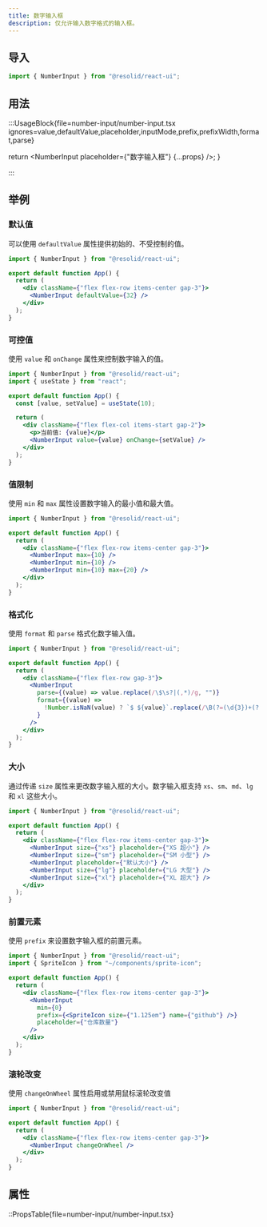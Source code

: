 ```yaml
---
title: 数字输入框
description: 仅允许输入数字格式的输入框。
---
```


## 导入

```js
import { NumberInput } from "@resolid/react-ui";
```

## 用法

:::UsageBlock{file=number-input/number-input.tsx ignores=value,defaultValue,placeholder,inputMode,prefix,prefixWidth,format,parse}


  return <NumberInput placeholder={"数字输入框"} {...props} />;
}

:::

## 举例

### 默认值

可以使用 `defaultValue` 属性提供初始的、不受控制的值。

```jsx demo
import { NumberInput } from "@resolid/react-ui";

export default function App() {
  return (
    <div className={"flex flex-row items-center gap-3"}>
      <NumberInput defaultValue={32} />
    </div>
  );
}
```

### 可控值

使用 `value` 和 `onChange` 属性来控制数字输入的值。

```jsx demo
import { NumberInput } from "@resolid/react-ui";
import { useState } from "react";

export default function App() {
  const [value, setValue] = useState(10);

  return (
    <div className={"flex flex-col items-start gap-2"}>
      <p>当前值: {value}</p>
      <NumberInput value={value} onChange={setValue} />
    </div>
  );
}
```

### 值限制

使用 `min` 和 `max` 属性设置数字输入的最小值和最大值。

```jsx demo
import { NumberInput } from "@resolid/react-ui";

export default function App() {
  return (
    <div className={"flex flex-row items-center gap-3"}>
      <NumberInput max={10} />
      <NumberInput min={10} />
      <NumberInput min={10} max={20} />
    </div>
  );
}
```

### 格式化

使用 `format` 和 `parse` 格式化数字输入值。

```jsx demo
import { NumberInput } from "@resolid/react-ui";

export default function App() {
  return (
    <div className={"flex flex-row gap-3"}>
      <NumberInput
        parse={(value) => value.replace(/\$\s?|(,*)/g, "")}
        format={(value) =>
          !Number.isNaN(value) ? `$ ${value}`.replace(/\B(?=(\d{3})+(?!\d))/g, ",") : "$ "
        }
      />
    </div>
  );
}
```

### 大小

通过传递 `size` 属性来更改数字输入框的大小。数字输入框支持 `xs`、`sm`、`md`、`lg` 和 `xl` 这些大小。

```jsx demo
import { NumberInput } from "@resolid/react-ui";

export default function App() {
  return (
    <div className={"flex flex-row items-center gap-3"}>
      <NumberInput size={"xs"} placeholder={"XS 超小"} />
      <NumberInput size={"sm"} placeholder={"SM 小型"} />
      <NumberInput placeholder={"默认大小"} />
      <NumberInput size={"lg"} placeholder={"LG 大型"} />
      <NumberInput size={"xl"} placeholder={"XL 超大"} />
    </div>
  );
}
```

### 前置元素

使用 `prefix` 来设置数字输入框的前置元素。

```jsx demo
import { NumberInput } from "@resolid/react-ui";
import { SpriteIcon } from "~/components/sprite-icon";

export default function App() {
  return (
    <div className={"flex flex-row items-center gap-3"}>
      <NumberInput
        min={0}
        prefix={<SpriteIcon size={"1.125em"} name={"github"} />}
        placeholder={"仓库数量"}
      />
    </div>
  );
}
```

### 滚轮改变

使用 `changeOnWheel` 属性启用或禁用鼠标滚轮改变值

```jsx demo
import { NumberInput } from "@resolid/react-ui";

export default function App() {
  return (
    <div className={"flex flex-row items-center gap-3"}>
      <NumberInput changeOnWheel />
    </div>
  );
}
```

## 属性

::PropsTable{file=number-input/number-input.tsx}
